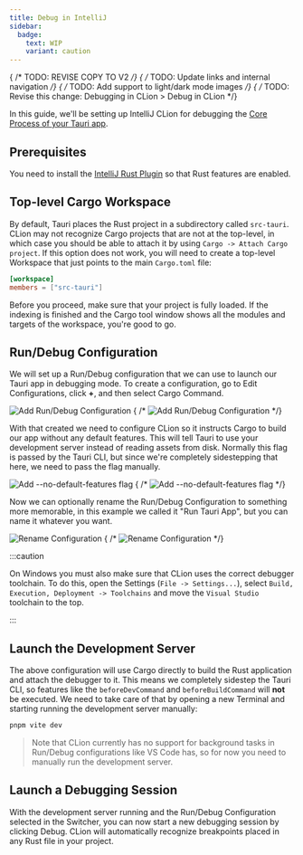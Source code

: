 ```yaml
---
title: Debug in IntelliJ
sidebar:
  badge:
    text: WIP
    variant: caution
---
```


{ /* TODO: REVISE COPY TO V2 */}
{ /* TODO: Update links and internal navigation */}
{ /* TODO: Add support to light/dark mode images */}
{ /* TODO: Revise this change: Debugging in CLion > Debug in CLion */}

In this guide, we'll be setting up IntelliJ CLion for debugging the [Core Process of your Tauri app](/concept/process-model/#the-core-process).

## Prerequisites

You need to install the [IntelliJ Rust Plugin](https://plugins.jetbrains.com/plugin/8182-rust/docs) so that Rust features are enabled.

## Top-level Cargo Workspace

By default, Tauri places the Rust project in a subdirectory called `src-tauri`. CLion may not recognize Cargo projects that are not at the top-level, in which case you should be able to attach it by using `Cargo -> Attach Cargo project`. If this option does not work, you will need to create a top-level Workspace that just points to the main `Cargo.toml` file:

```toml title=Cargo.toml
[workspace]
members = ["src-tauri"]
```

Before you proceed, make sure that your project is fully loaded. If the indexing is finished and the Cargo tool window shows all the modules and targets of the workspace, you're good to go.

## Run/Debug Configuration

We will set up a Run/Debug configuration that we can use to launch our Tauri app in debugging mode. To create a configuration, go to Edit Configurations, click **+**, and then select Cargo Command.

![Add Run/Debug Configuration](@assets/develop/Debug/rustrover/add-cargo-config-light.png)
{ /* ![Add Run/Debug Configuration](@assets/debugging/clion/add-cargo-config-dark.png#gh-dark-mode-only) */}

With that created we need to configure CLion so it instructs Cargo to build our app without any default features. This will tell Tauri to use your development server instead of reading assets from disk. Normally this flag is passed by the Tauri CLI, but since we're completely sidestepping that here, we need to pass the flag manually.

![Add `--no-default-features` flag](@assets/develop/Debug/rustrover/set-no-default-features-light.png)
{ /* ![Add `--no-default-features` flag](@assets/develop/Debug/rustrover/set-no-default-features-dark.png#gh-dark-mode-only) */}

Now we can optionally rename the Run/Debug Configuration to something more memorable, in this example we called it "Run Tauri App", but you can name it whatever you want.

![Rename Configuration](@assets/develop/Debug/rustrover/rename-configuration-light.png)
{ /* ![Rename Configuration](@assets/develop/Debug/rustrover/rename-configuration-dark.png#gh-dark-mode-only) */}

:::caution

On Windows you must also make sure that CLion uses the correct debugger toolchain. To do this, open the Settings (`File -> Settings...`), select `Build, Execution, Deployment -> Toolchains` and move the `Visual Studio` toolchain to the top.

:::

## Launch the Development Server

The above configuration will use Cargo directly to build the Rust application and attach the debugger to it. This means we completely sidestep the Tauri CLI, so features like the `beforeDevCommand` and `beforeBuildCommand` will **not** be executed. We need to take care of that by opening a new Terminal and starting running the development server manually:

```sh frame=none
pnpm vite dev
```

> Note that CLion currently has no support for background tasks in Run/Debug configurations like VS Code has, so for now you need to manually run the development server.

## Launch a Debugging Session

With the development server running and the Run/Debug Configuration selected in the Switcher, you can now start a new debugging session by clicking Debug. CLion will automatically recognize breakpoints placed in any Rust file in your project.
